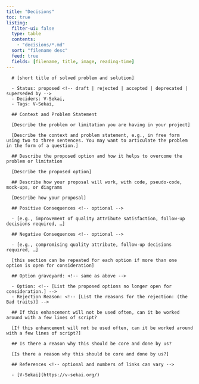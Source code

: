 ```yaml
---
title: "Decisions"
toc: true
listing:
  filter-ui: false
  type: table
  contents:
    - "decisions/*.md"
  sort: "filename desc"
  feed: true
  fields: [filename, title, image, reading-time]
---
```

      # [short title of solved problem and solution]

      - Status: proposed <!-- draft | rejected | accepted | deprecated | superseded by -->
      - Deciders: V-Sekai,
      - Tags: V-Sekai,

      ## Context and Problem Statement

      [Describe the problem or limitation you are having in your project]

      [Describe the context and problem statement, e.g., in free form using two to three sentences. You may want to articulate the problem in the form of a question.]

      ## Describe the proposed option and how it helps to overcome the problem or limitation

      [Describe the proposed option]

      ## Describe how your proposal will work, with code, pseudo-code, mock-ups, or diagrams

      [Describe how your proposal]

      ## Positive Consequences <!-- optional -->

      - [e.g., improvement of quality attribute satisfaction, follow-up decisions required, …]

      ## Negative Consequences <!-- optional -->

      - [e.g., compromising quality attribute, follow-up decisions required, …]

      [this section can be repeated for each option if more than one option is open for consideration]

      ## Option graveyard: <!-- same as above -->

      - Option: <!-- [List the proposed options no longer open for consideration.] -->
      - Rejection Reason: <!-- [List the reasons for the rejection: (the Bad traits)] -->

      ## If this enhancement will not be used often, can it be worked around with a few lines of script?

      [If this enhancement will not be used often, can it be worked around with a few lines of script?]

      ## Is there a reason why this should be core and done by us?

      [Is there a reason why this should be core and done by us?]

      ## References <!-- optional and numbers of links can vary -->

      - [V-Sekai](https://v-sekai.org/)